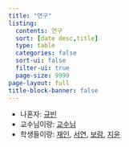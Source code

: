 ```yaml
---
title: "연구"
listing:
  contents: 연구
  sort: [date desc,title]
  type: table
  categories: false
  sort-ui: false
  filter-ui: true
  page-size: 9999
page-layout: full
title-block-banner: false
---
```


- 나혼자: [규빈](규빈.qmd)
- 교수님이랑: [교수님](교수님.qmd)
- 학생들이랑: [재인](재인.qmd), [서연](서연.qmd), [보람](보람.qmd), [지윤](지윤.qmd)
